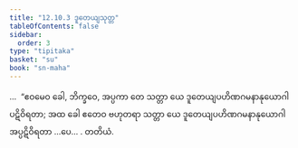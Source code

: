 ```yaml
---
title: "12.10.3 ဒူတေယျသုတ္တ"
tableOfContents: false
sidebar:
  order: 3
type: "tipitaka"
basket: "su"
book: "sn-maha"
---
```



<DynamicBreadcrumb />

<Division number="1163" book="sn-maha">

<Paragraph number="2509" book="sn-maha">
…  “ဧဝမေဝ ခေါ, ဘိက္ခဝေ, အပ္ပကာ တေ သတ္တာ ယေ ဒူတေယျပဟိဏဂမနာနုယောဂါ ပဋိဝိရတာ; အထ ခေါ ဧတေဝ ဗဟုတရာ သတ္တာ ယေ ဒူတေယျပဟိဏဂမနာနုယောဂါ အပ္ပဋိဝိရတာ …ပေ… .

</Paragraph>
</Division>

<Paragraph number="2510" type="center" book="sn-maha">
တတိယံ.
</Paragraph>